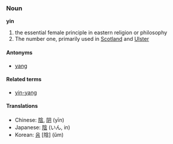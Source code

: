 ===Noun===
'''yin'''

# the essential female principle in eastern religion or philosophy
# The number one, primarily used in [[Scotland]] and [[Ulster]]

====Antonyms====
*[[yang]]

====Related terms====
*[[yin-yang]]

====Translations====
*Chinese: [[陰]], [[阴]] (yīn)
*Japanese: [[陰]] (いん, in)
*Korean: [[음]] [陰] (ŭm)